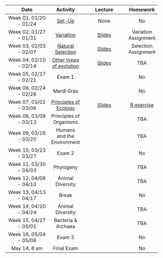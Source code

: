 

 | Date | Activity | Lecture | Homework |
 |:----------------------:|:--------:|:---------------------:|:--------:|
 | Week 01, 01/20 - 01/24 |  [Set-Up](https://paleantology.github.io/GBIO153H/articles/WeekOne/index.html) | None | No |
 | Week 02, 01/27 - 01/31 | [Variation](https://paleantology.github.io/GBIO153H/articles/WeekTwo/WeekTwo.html) | [Slides](https://docs.google.com/presentation/d/13ZDmNT892GzCTZvbCErx3AlQ2B90qsjv0WTf3gRBoQw/edit?usp=sharing) | Variation Assignment |
| Week 03, 02/03 - 02/07 |  [Natural Selection](https://paleantology.github.io/GBIO153H/articles/WeekThree/WeekThreeSelection.html) | [Slides](https://docs.google.com/presentation/d/1-rvN-m6c4KogwZIQmZ0BPZ7xIrujVyWOWoYTC-DYgq0/edit?usp=sharing) | Selection Assignment |
 | Week 04, 02/10 - 02/14 | [Other types of evolution](https://paleantology.github.io/GBIO153H/articles/WeekFour/WeekFour.html) | [Slides](https://docs.google.com/presentation/d/16e61Z0ioNFTyYgQ1bYvFUTDEtHUg9r8vuwmCuTO20d8/edit?usp=sharing) | TBA |
 | Week 05, 02/17 - 02/21 | Exam 1 | | No |
 | Week 06, 02/24 - 02/28 | Mardi Gras | | No | 
 | Week 07, 03/02 - 03/06 | [Principles of Ecology](https://paleantology.github.io/GBIO153H/articles/WeekFive/WeekFive.html) | [Slides](https://docs.google.com/presentation/d/1Lz9Ootaq-qWylTEVF20dzp79ab3eNdP1SsffzMgErMQ/edit?usp=sharing) | [R exercise](https://paleantology.github.io/GBIO153H/Homework/HomeworkFour.html) |
 | Week 08, 03/09 - 03/13 | Principles of Organisms | | TBA |
 | Week 09, 03/16 - 03/20 | Humans and the Environment | | TBA |
 | Week 10, 03/23 - 03/27 | Exam 2 | | No |
 | Week 11, 03/30 - 04/03 | Phylogeny | | TBA |
 | Week 12, 04/06 - 04/10 | Animal Diversity | | TBA |
 | Week 13, 04/13 - 04/17 | Break | | No | 
 | Week 14, 04/20 - 04/24 | Animal Diversity | | TBA |
 | Week 15, 04/27 - 05/01 | Bacteria & Archaea | | TBA |
 | Week 16, 05/04 - 05/08 | Exam 3 | | No |
| May 14, 8 am | Final Exam | | No |